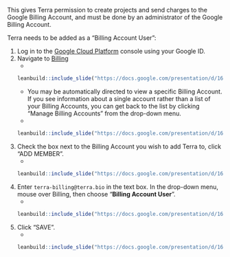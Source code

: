 This gives Terra permission to create projects and send charges to the Google Billing Account, and must be done by an administrator of the Google Billing Account.

Terra needs to be added as a "Billing Account User":

1. Log in to the [Google Cloud Platform](https://console.cloud.google.com/) console using your Google ID.
1. Navigate to [Billing](https://console.cloud.google.com/billing)
    +
    ```r
leanbuild::include_slide("https://docs.google.com/presentation/d/162GS7ArBPM4w_rPazcUrpnoEKT7jx9i7fpPQkH_iC_0/edit#slide=id.gd84a304855_0_153")
```
    + You may be automatically directed to view a specific Billing Account.  If you see information about a single account rather than a list of your Billing Accounts, you can get back to the list by clicking "Manage Billing Accounts" from the drop-down menu.
    + 
```r
leanbuild::include_slide("https://docs.google.com/presentation/d/162GS7ArBPM4w_rPazcUrpnoEKT7jx9i7fpPQkH_iC_0/edit#slide=id.gd84a304855_0_167")
```

1. Check the box next to the Billing Account you wish to add Terra to, click "ADD MEMBER".
    +
```r
leanbuild::include_slide("https://docs.google.com/presentation/d/162GS7ArBPM4w_rPazcUrpnoEKT7jx9i7fpPQkH_iC_0/edit#slide=id.gd84a304855_0_178")
```

1. Enter `terra-billing@terra.bio` in the text box.  In the drop-down menu, mouse over Billing, then choose "**Billing Account User**".
    +
```r
leanbuild::include_slide("https://docs.google.com/presentation/d/162GS7ArBPM4w_rPazcUrpnoEKT7jx9i7fpPQkH_iC_0/edit#slide=id.gd84a304855_0_203")
```

1. Click "SAVE".
    +
```r
leanbuild::include_slide("https://docs.google.com/presentation/d/162GS7ArBPM4w_rPazcUrpnoEKT7jx9i7fpPQkH_iC_0/edit#slide=id.gd84a304855_0_207")
```